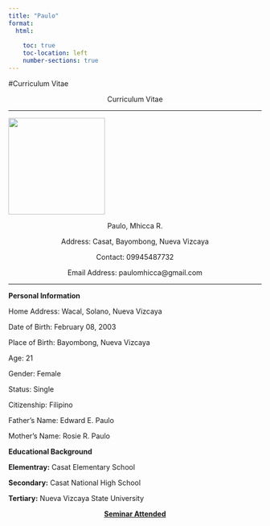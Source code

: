 ---
title: "Paulo"
format: 
  html:
    
    toc: true
    toc-location: left
    number-sections: true
---

#Curriculum Vitae

<center>

<p>Curriculum Vitae</p>

</center>

<hr>

![](assets/462540774_2076950049425683_829164726138995386_n.jpg){fig-align="center" width="2in"}

<center>

<p>Paulo, Mhicca R.</p>

<p>Address: Casat, Bayombong, Nueva Vizcaya</p>

<p>Contact: 09945487732</p>

<p>Email Address: paulomhicca\@gmail.com</p>

</center>

<hr>

<b>Personal Information</b>

Home Address: Wacal, Solano, Nueva Vizcaya

Date of Birth: February 08, 2003

Place of Birth: Bayombong, Nueva Vizcaya

Age: 21

Gender: Female

Status: Single

Citizenship: Filipino

Father's Name: Edward E. Paulo

Mother's Name: Rosie R. Paulo

<b>Educational Background</b>

<b>Elementray:</b> Casat Elementary School

<b>Secondary:</b> Casat National High School

<b>Tertiary:</b> Nueva Vizcaya State University

<center>

<p><u><b>Seminar Attended</b></u></p>

</center>
